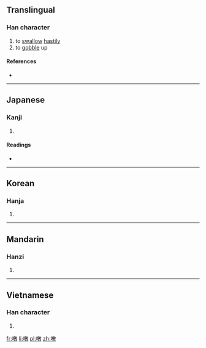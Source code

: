 ==Translingual==

===Han character===
{{Han char|rn=30|rad=口|as=12|sn=15|four=|canj=口卜木大 (RYDK)|ids=⿰[[口]][[敦]]}}

# to [[swallow]] [[hastily]]
# to [[gobble]] up

====References====
* {{Han ref|kx=0208.210|dkj=04301|dj=0431.160|hdz=10685.180|uh=564B|ud=22091}}

----

==Japanese==

===Kanji===
{{ja-kanji|grade=|rs=口12}}

# {{defn|lang=ja|sort=口12}}

====Readings====
* {{ja-readings|on=[[とん]] (ton), [[くわく]] (kuwaku)|kun=[[たたく]] (tataku)}}

----

==Korean==

===Hanja===
{{ko-hanja|hangeul=톤|rv=ton|mr=t'on}}

# {{defn|lang=ko|sort=口12}}

----

==Mandarin==

===Hanzi===
{{cmn-hanzi|pin=[[tūn]] ([[tun1]])|wg=t'un<sup>1</sup>}}

# {{defn|lang=cmn|sort=口12}}

----

==Vietnamese==

===Han character===
{{vi-hantu|[[xôn]]|rs=口12}}

# {{defn|lang=vi|sort=口12}}

[[fr:噋]]
[[li:噋]]
[[pl:噋]]
[[zh:噋]]